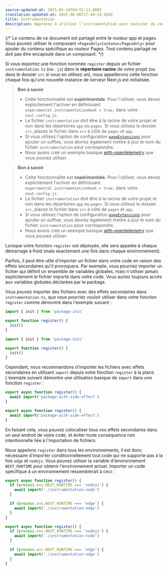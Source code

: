 ```yaml
---
source-updated-at: 2025-05-16T04:52:11.000Z
translation-updated-at: 2025-06-06T17:40:19.410Z
title: Instrumentation
description: Apprenez à utiliser l'instrumentation pour exécuter du code au démarrage du serveur dans votre application Next.js
---
```


{/* Le contenu de ce document est partagé entre le routeur app et pages. Vous pouvez utiliser le composant `<PagesOnly>Contenu</PagesOnly>` pour ajouter du contenu spécifique au routeur Pages. Tout contenu partagé ne doit pas être encapsulé dans un composant. */}

Si vous exportez une fonction nommée `register` depuis un fichier `instrumentation.ts` (ou `.js`) dans le **répertoire racine** de votre projet (ou dans le dossier `src` si vous en utilisez un), nous appellerons cette fonction chaque fois qu'une nouvelle instance de serveur Next.js est initialisée.

<AppOnly>

> **Bon à savoir**
>
> - Cette fonctionnalité est **expérimentale**. Pour l'utiliser, vous devez explicitement l'activer en définissant `experimental.instrumentationHook = true;` dans votre `next.config.js`.
> - Le fichier `instrumentation` doit être à la racine de votre projet et non dans les répertoires `app` ou `pages`. Si vous utilisez le dossier `src`, placez le fichier dans `src` à côté de `pages` et `app`.
> - Si vous utilisez l'option de configuration [`pageExtensions`](/docs/app/api-reference/next-config-js/pageExtensions) pour ajouter un suffixe, vous devrez également mettre à jour le nom du fichier `instrumentation` pour correspondre.
> - Nous avons créé un exemple basique [with-opentelemetry](https://github.com/vercel/next.js/tree/canary/examples/with-opentelemetry) que vous pouvez utiliser.

</AppOnly>

<PagesOnly>

> **Bon à savoir**
>
> - Cette fonctionnalité est **expérimentale**. Pour l'utiliser, vous devez explicitement l'activer en définissant `experimental.instrumentationHook = true;` dans votre `next.config.js`.
> - Le fichier `instrumentation` doit être à la racine de votre projet et non dans les répertoires `app` ou `pages`. Si vous utilisez le dossier `src`, placez le fichier dans `src` à côté de `pages` et `app`.
> - Si vous utilisez l'option de configuration [`pageExtensions`](/docs/pages/api-reference/next-config-js/pageExtensions) pour ajouter un suffixe, vous devrez également mettre à jour le nom du fichier `instrumentation` pour correspondre.
> - Nous avons créé un exemple basique [with-opentelemetry](https://github.com/vercel/next.js/tree/canary/examples/with-opentelemetry) que vous pouvez utiliser.

</PagesOnly>

Lorsque votre fonction `register` est déployée, elle sera appelée à chaque démarrage à froid (mais exactement une fois dans chaque environnement).

Parfois, il peut être utile d'importer un fichier dans votre code en raison des effets secondaires qu'il provoquera. Par exemple, vous pourriez importer un fichier qui définit un ensemble de variables globales, mais n'utiliser jamais explicitement le fichier importé dans votre code. Vous auriez toujours accès aux variables globales déclarées par le package.

Vous pouvez importer des fichiers avec des effets secondaires dans `instrumentation.ts`, que vous pourriez vouloir utiliser dans votre fonction `register` comme démontré dans l'exemple suivant :

```ts filename="your-project/instrumentation.ts" switcher
import { init } from 'package-init'

export function register() {
  init()
}
```

```js filename="your-project/instrumentation.js" switcher
import { init } from 'package-init'

export function register() {
  init()
}
```

Cependant, nous recommandons d'importer les fichiers avec effets secondaires en utilisant `import` depuis votre fonction `register` à la place. L'exemple suivant démontre une utilisation basique de `import` dans une fonction `register` :

```ts filename="your-project/instrumentation.ts" switcher
export async function register() {
  await import('package-with-side-effect')
}
```

```js filename="your-project/instrumentation.js" switcher
export async function register() {
  await import('package-with-side-effect')
}
```

En faisant cela, vous pouvez colocaliser tous vos effets secondaires dans un seul endroit de votre code, et éviter toute conséquence non intentionnelle liée à l'importation de fichiers.

Nous appelons `register` dans tous les environnements, il est donc nécessaire d'importer conditionnellement tout code qui ne supporte pas à la fois `edge` et `nodejs`. Vous pouvez utiliser la variable d'environnement `NEXT_RUNTIME` pour obtenir l'environnement actuel. Importer un code spécifique à un environnement ressemblerait à ceci :

```ts filename="your-project/instrumentation.ts" switcher
export async function register() {
  if (process.env.NEXT_RUNTIME === 'nodejs') {
    await import('./instrumentation-node')
  }

  if (process.env.NEXT_RUNTIME === 'edge') {
    await import('./instrumentation-edge')
  }
}
```

```js filename="your-project/instrumentation.js" switcher
export async function register() {
  if (process.env.NEXT_RUNTIME === 'nodejs') {
    await import('./instrumentation-node')
  }

  if (process.env.NEXT_RUNTIME === 'edge') {
    await import('./instrumentation-edge')
  }
}
```